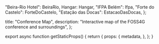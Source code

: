 

  "Beira-Rio Hotel": BeiraRio,
  Hangar: Hangar,
  "IFPA Belém": Ifpa,
  "Forte do Castelo": ForteDoCastelo,
  "Estação das Docas": EstacaoDasDocas,
};

  title: "Conference Map",
  description: "Interactive map of the FOSS4G conference and surroundings",
};

<div className="fixed top-0 left-0 bottom-0 right-0">
  <ConferenceMap
    popupEmbeds={PopupEmbeds}
  />
</div>

export async function getStaticProps() {
  return {
    props: {
      metadata,
    },
  };
}
